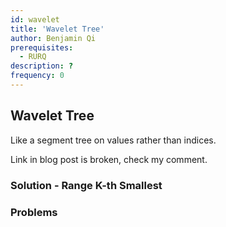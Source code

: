 ```yaml
---
id: wavelet
title: 'Wavelet Tree'
author: Benjamin Qi
prerequisites:
  - RURQ
description: ?
frequency: 0
---
```






## Wavelet Tree

<FocusProblem problem={problems.waveletSam[0]} />

Like a segment tree on values rather than indices.

<Resources>
	<Resource
		source="CF"
		title="Intro to New DS: Wavelet Trees"
		url="52854"
		starred
	>
		Link in blog post is broken, check my comment.
	</Resource>
</Resources>

### Solution - Range K-th Smallest

<IncompleteSection />

### Problems

<Problems problems={problems.wavelet} />
